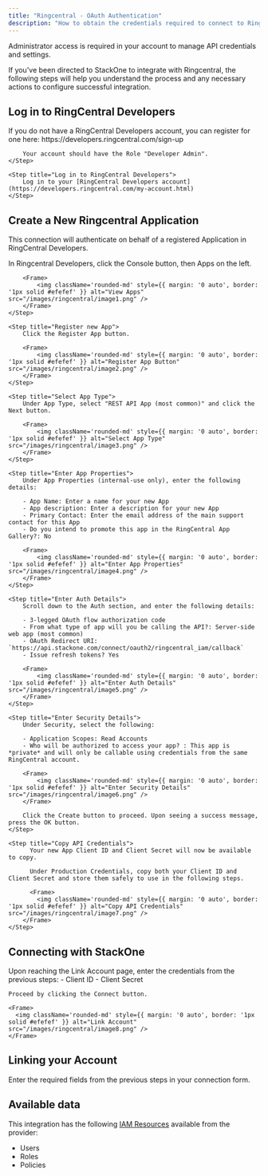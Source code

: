 ```yaml
---
title: "Ringcentral - OAuth Authentication"
description: "How to obtain the credentials required to connect to Ringcentral."
---
```



<Note>
  Administrator access is required in your account to manage API credentials and settings.
</Note>

If you've been directed to StackOne to integrate with Ringcentral, the following steps will help you understand the process and any necessary actions to configure successful integration.

## Log in to RingCentral Developers

<Steps>
    <Step title="Register for RingCentral Developers">
        If you do not have a RingCentral Developers account, you can register for one here: https://developers.ringcentral.com/sign-up

        Your account should have the Role "Developer Admin".
    </Step>

    <Step title="Log in to RingCentral Developers">
        Log in to your [RingCentral Developers account](https://developers.ringcentral.com/my-account.html)
    </Step>
</Steps>

## Create a New Ringcentral Application

This connection will authenticate on behalf of a registered Application in RingCentral Developers.

<Steps>
    <Step title="View Apps">
        In Ringcentral Developers, click the Console button, then Apps on the left.

        <Frame>
            <img className='rounded-md' style={{ margin: '0 auto', border: '1px solid #efefef' }} alt="View Apps" src="/images/ringcentral/image1.png" />
        </Frame>
    </Step>

    <Step title="Register new App">
        Click the Register App button.

        <Frame>
            <img className='rounded-md' style={{ margin: '0 auto', border: '1px solid #efefef' }} alt="Register App Button" src="/images/ringcentral/image2.png" />
        </Frame>
    </Step>

    <Step title="Select App Type">
        Under App Type, select "REST API App (most common)" and click the Next button.

        <Frame>
            <img className='rounded-md' style={{ margin: '0 auto', border: '1px solid #efefef' }} alt="Select App Type" src="/images/ringcentral/image3.png" />
        </Frame>
    </Step>

    <Step title="Enter App Properties">
        Under App Properties (internal-use only), enter the following details:

        - App Name: Enter a name for your new App
        - App description: Enter a description for your new App
        - Primary Contact: Enter the email address of the main support contact for this App
        - Do you intend to promote this app in the RingCentral App Gallery?: No

        <Frame>
            <img className='rounded-md' style={{ margin: '0 auto', border: '1px solid #efefef' }} alt="Enter App Properties" src="/images/ringcentral/image4.png" />
        </Frame>
    </Step>

    <Step title="Enter Auth Details">
        Scroll down to the Auth section, and enter the following details:

        - 3-legged OAuth flow authorization code
        - From what type of app will you be calling the API?: Server-side web app (most common)
        - OAuth Redirect URI: `https://api.stackone.com/connect/oauth2/ringcentral_iam/callback`
        - Issue refresh tokens? Yes

        <Frame>
            <img className='rounded-md' style={{ margin: '0 auto', border: '1px solid #efefef' }} alt="Enter Auth Details" src="/images/ringcentral/image5.png" />
        </Frame>
    </Step>

    <Step title="Enter Security Details">
        Under Security, select the following:

        - Application Scopes: Read Accounts
        - Who will be authorized to access your app? : This app is *private* and will only be callable using credentials from the same RingCentral account.

        <Frame>
            <img className='rounded-md' style={{ margin: '0 auto', border: '1px solid #efefef' }} alt="Enter Security Details" src="/images/ringcentral/image6.png" />
        </Frame>

        Click the Create button to proceed. Upon seeing a success message, press the OK button. 
    </Step>

    <Step title="Copy API Credentials">
          Your new App Client ID and Client Secret will now be available to copy. 
          
          Under Production Credentials, copy both your Client ID and Client Secret and store them safely to use in the following steps.

          <Frame>
            <img className='rounded-md' style={{ margin: '0 auto', border: '1px solid #efefef' }} alt="Copy API Credentials" src="/images/ringcentral/image7.png" />
        </Frame>
    </Step>
</Steps>

## Connecting with StackOne

<Steps>
  <Step title="Enter Credentials">
    Upon reaching the Link Account page, enter the credentials from the previous steps:
    - Client ID
    - Client Secret

    Proceed by clicking the Connect button.

    <Frame>
      <img className='rounded-md' style={{ margin: '0 auto', border: '1px solid #efefef' }} alt="Link Account" src="/images/ringcentral/image8.png" />
    </Frame>
  </Step>
</Steps>


## Linking your Account

Enter the required fields from the previous steps in your connection form.

<IntegrationFooter />

## Available data

This integration has the following [IAM Resources](https://docs.stackone.com/reference/iam_list_users) available from the provider:
<ul>
 <li>Users</li>
 <li>Roles</li>
 <li>Policies</li>
</ul>